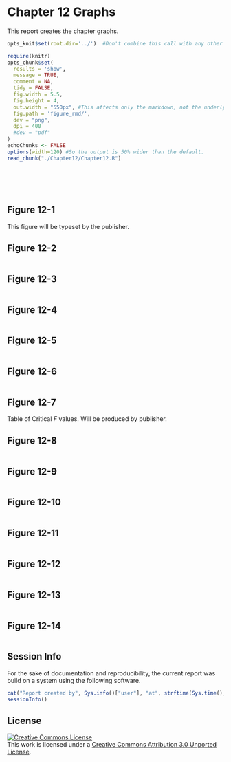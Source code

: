 Chapter 12 Graphs
=================================================
This report creates the chapter graphs.

<!--  Set the working directory to the repository's base directory; this assumes the report is nested inside of only one directory.-->
```r
opts_knit$set(root.dir='../')  #Don't combine this call with any other chunk -especially one that uses file paths.
```

<!-- Set the report-wide options, and point to the external code file. -->
```r
require(knitr)
opts_chunk$set(
  results = 'show', 
  message = TRUE,
  comment = NA, 
  tidy = FALSE,
  fig.width = 5.5, 
  fig.height = 4, 
  out.width = "550px", #This affects only the markdown, not the underlying png file.  The height will be scaled appropriately.
  fig.path = 'figure_rmd/',     
  dev = "png",
  dpi = 400
  #dev = "pdf"
)
echoChunks <- FALSE
options(width=120) #So the output is 50% wider than the default.
read_chunk("./Chapter12/Chapter12.R") 
```
<!-- Load the packages.  Suppress the output when loading packages. --> 
```r
```

<!-- Load any Global functions and variables declared in the R file.  Suppress the output. --> 
```r
```

<!-- Declare any global functions specific to a Rmd output.  Suppress the output. --> 
```r
```

<!-- Load the datasets. -->
```r
```

<!-- Tweak the datasets. -->
```r
```

## Figure 12-1
This figure will be typeset by the publisher.

## Figure 12-2

```r
```
## Figure 12-3

```r
```
## Figure 12-4

```r
```

## Figure 12-5
```r
```

## Figure 12-6
```r
```

## Figure 12-7
Table of Critical *F* values.  Will be produced by publisher.

## Figure 12-8
```r
```

## Figure 12-9
```r
```

## Figure 12-10
```r
```

## Figure 12-11
```r
```

## Figure 12-12
```r
```

## Figure 12-13
```r
```

## Figure 12-14
```r
```

## Session Info
For the sake of documentation and reproducibility, the current report was build on a system using the following software.

```r
cat("Report created by", Sys.info()["user"], "at", strftime(Sys.time(), "%Y-%m-%d, %H:%M %z"))
sessionInfo()
```

## License

<a rel="license" href="http://creativecommons.org/licenses/by/3.0/"><img alt="Creative Commons License" style="border-width:0" src="http://i.creativecommons.org/l/by/3.0/88x31.png" /></a><br />This work is licensed under a <a rel="license" href="http://creativecommons.org/licenses/by/3.0/">Creative Commons Attribution 3.0 Unported License</a>.
